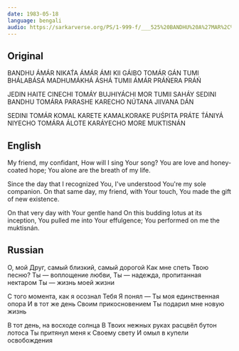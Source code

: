 ```yaml
---
date: 1983-05-18
language: bengali
audio: https://sarkarverse.org/PS/1-999-f/___525%20BANDHU%20A%27MAR%2C%20NIKAT%27%20A%27MA%27R.mp3
---
```


## Original

BANDHU ÁMÁR NIKAT́A ÁMÁR
ÁMI KII GÁIBO TOMÁR GÁN
TUMI BHÁLABÁSÁ MADHUMÁKHÁ ÁSHÁ
TUMII ÁMÁR PRÁŃERA PRÁŃ

JEDIN HAITE CINECHI TOMÁY
BUJHIYÁCHI MOR TUMII SAHÁY
SEDINI BANDHU TOMÁRA PARASHE
KARECHO NÚTANA JIIVANA DÁN

SEDINI TOMÁR KOMAL KARETE
KAMALKORAKE PUŚPITA PRÁTE
T́ÁNIYÁ NIYECHO TOMÁRA ÁLOTE
KARÁYECHO MORE MUKTISNÁN

## English

My friend, my confidant,
How will I sing Your song?
You are love and honey-coated hope;
You alone are the breath of my life.

Since the day that I recognized You,
I've understood You're my sole companion.
On that same day, my friend, with Your touch,
You made the gift of new existence.

On that very day with Your gentle hand
On this budding lotus at its inception,
You pulled me into Your effulgence;
You performed on me the muktisnán.

## Russian

О, мой Друг, самый близкий, самый дорогой
Как мне спеть Твою песню?
Ты — воплощение любви, Ты — надежда, пропитанная нектаром
Ты — жизнь моей жизни

С того момента, как я осознал Тебя
Я понял — Ты моя единственная опора
И в тот же день Своим прикосновением
Ты подарил мне новую жизнь

В тот день, на восходе солнца
В Твоих нежных руках расцвёл бутон лотоса
Ты притянул меня к Своему свету
И омыл в купели освобождения